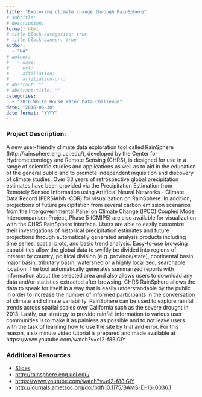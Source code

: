 ```yaml
---
title: "Exploring climate change through RainSphere"
# subtitle: 
# description: 
format: html
# title-block-categories: true
# title-block-banner: true
author: 
  - "NA"
# author:
#   - name: 
#     url: 
#     affiliation: 
#     affiliation-url:
# abstract: ""
# abstract-title: ""
categories: 
  - "2016 White House Water Data Challenge"
date: "2016-06-30"
date-format: "YYYY"
---
```


<!-- COMMENT
## params_NOTUSED-proj_title

#### Year: params_NOTUSED-year

#### Topics: params_NOTUSED-topics

#### Awards: params_NOTUSED-awards

#### Team Members: params_NOTUSED-team_members
UNCOMMENT -->

### Project Description:

A new user-friendly climate data exploration tool called RainSphere (http://rainsphere.eng.uci.edu/), developed by the Center for Hydrometeorology and Remote Sensing (CHRS), is designed for use in a range of scientific studies and applications as well as to aid in the education of the general public and to promote independent inquisition and discovery of climate studies.
 Over 33 years of retrospective global precipitation estimates have been provided via the Precipitation Estimation from Remotely Sensed Information using Artificial Neural Networks - Climate Data Record (PERSIANN-CDR) for visualization on RainSphere. In addition, projections of future precipitation from several carbon emission scenarios from the Intergovernmental Panel on Climate Change (IPCC) Coupled Model Intercomparison Project, Phase 5 (CMIP5) are also available for visualization with the CHRS RainSphere interface.
 Users are able to easily customize their investigations of historical precipitation estimates and future projections through automatically generated analysis products including time series, spatial plots, and basic trend analysis. Easy-to-use browsing capabilities allow the global data to swiftly be divided into regions of interest by country, political division (e.g. province/state), continental basin, major basin, tributary basin, watershed or a highly localized, searchable location. The tool automatically generates summarized reports with information about the selected area and also allows users to download any data and/or statistics extracted after browsing. CHRS RainSphere allows the data to speak for itself in a way that is easily understandable by the public in order to increase the number of informed participants in the conversation of climate and climate variability. RainSphere can be used to explore rainfall trends across spatial scales over California such as the severe drought in 2013. 
 Lastly, our strategy to provide rainfall information to various user communities is to make it as painless as possible and to not leave users with the task of learning how to use the site by trial and error. For this reason, a six minute video tutorial is prepared and made available at https://www.youtube.com/watch?v=eI2-f88iGlY

### Additional Resources

- [Slides](https://drive.google.com/file/d/0B_SI-qUI02kYcXVzQ3BNN0Q4Mm8/view?usp=sharing)
- <http://rainsphere.eng.uci.edu/>
- <https://www.youtube.com/watch?v=eI2-f88iGlY>
- <http://journals.ametsoc.org/doi/pdf/10.1175/BAMS-D-16-0036.1>
